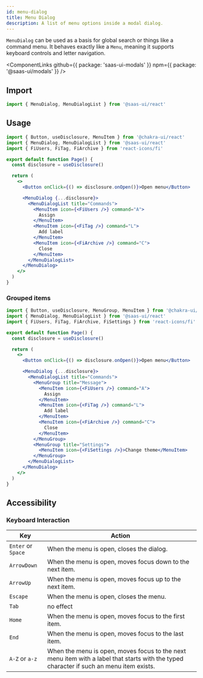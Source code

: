 ```yaml
---
id: menu-dialog
title: Menu Dialog
description: A list of menu options inside a modal dialog.
---
```


`MenuDialog` can be used as a basis for global search or things like a command menu.
It behaves exactly like a `Menu`, meaning it supports keyboard controls and letter navigation.

<ComponentLinks
  github={{ package: 'saas-ui-modals' }}
  npm={{ package: '@saas-ui/modals' }}
/>

## Import

```ts
import { MenuDialog, MenuDialogList } from '@saas-ui/react'
```

## Usage

```jsx
import { Button, useDisclosure, MenuItem } from '@chakra-ui/react'
import { MenuDialog, MenuDialogList } from '@saas-ui/react'
import { FiUsers, FiTag, FiArchive } from 'react-icons/fi'

export default function Page() {
  const disclosure = useDisclosure()

  return (
    <>
      <Button onClick={() => disclosure.onOpen()}>Open menu</Button>

      <MenuDialog {...disclosure}>
        <MenuDialogList title="Commands">
          <MenuItem icon={<FiUsers />} command="A">
            Assign
          </MenuItem>
          <MenuItem icon={<FiTag />} command="L">
            Add label
          </MenuItem>
          <MenuItem icon={<FiArchive />} command="C">
            Close
          </MenuItem>
        </MenuDialogList>
      </MenuDialog>
    </>
  )
}
```

### Grouped items

```jsx
import { Button, useDisclosure, MenuGroup, MenuItem } from '@chakra-ui/react'
import { MenuDialog, MenuDialogList } from '@saas-ui/react'
import { FiUsers, FiTag, FiArchive, FiSettings } from 'react-icons/fi'

export default function Page() {
  const disclosure = useDisclosure()

  return (
    <>
      <Button onClick={() => disclosure.onOpen()}>Open menu</Button>

      <MenuDialog {...disclosure}>
        <MenuDialogList title="Commands">
          <MenuGroup title="Message">
            <MenuItem icon={<FiUsers />} command="A">
              Assign
            </MenuItem>
            <MenuItem icon={<FiTag />} command="L">
              Add label
            </MenuItem>
            <MenuItem icon={<FiArchive />} command="C">
              Close
            </MenuItem>
          </MenuGroup>
          <MenuGroup title="Settings">
            <MenuItem icon={<FiSettings />}>Change theme</MenuItem>
          </MenuGroup>
        </MenuDialogList>
      </MenuDialog>
    </>
  )
}
```

## Accessibility

### Keyboard Interaction

| Key                | Action                                                                                                                                  |
| ------------------ | --------------------------------------------------------------------------------------------------------------------------------------- |
| `Enter` or `Space` | When the menu is open, closes the dialog.                                                                                               |
| `ArrowDown`        | When the menu is open, moves focus down to the next item.                                                                               |
| `ArrowUp`          | When the menu is open, moves focus up to the next item.                                                                                 |
| `Escape`           | When the menu is open, closes the menu.                                                                                                 |
| `Tab`              | no effect                                                                                                                               |
| `Home`             | When the menu is open, moves focus to the first item.                                                                                   |
| `End`              | When the menu is open, moves focus to the last item.                                                                                    |
| `A-Z` or `a-z`     | When the menu is open, moves focus to the next menu item with a label that starts with the typed character if such an menu item exists. |

